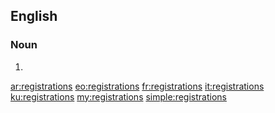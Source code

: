 ==English==

===Noun===
{{head|en}}

# {{plural of|registration}}

[[ar:registrations]]
[[eo:registrations]]
[[fr:registrations]]
[[it:registrations]]
[[ku:registrations]]
[[my:registrations]]
[[simple:registrations]]